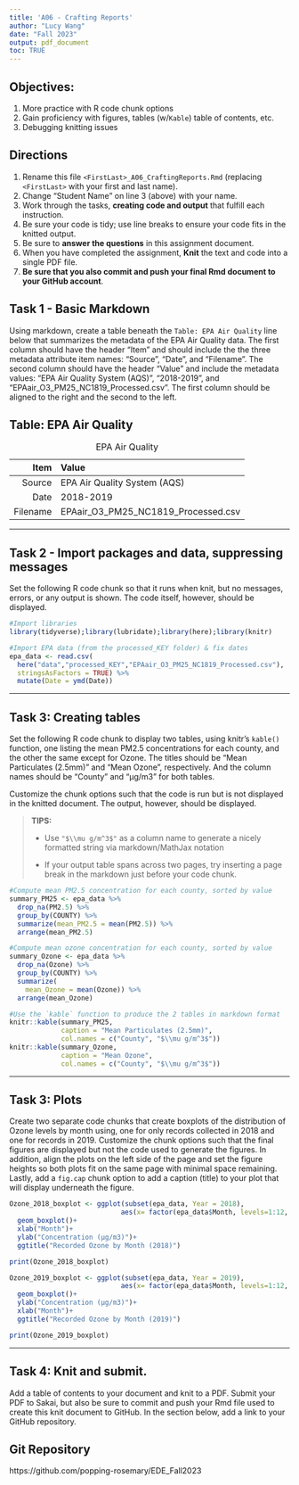 ```yaml
---
title: 'A06 - Crafting Reports'
author: "Lucy Wang" 
date: "Fall 2023"
output: pdf_document
toc: TRUE
---
```


## Objectives:

1.  More practice with R code chunk options
1.  Gain proficiency with figures, tables (w/`Kable`) table of contents, etc.
1.  Debugging knitting issues

## Directions

1.  Rename this file `<FirstLast>_A06_CraftingReports.Rmd` (replacing `<FirstLast>` with your first and last name).
1.  Change "Student Name" on line 3 (above) with your name.
1.  Work through the tasks, **creating code and output** that fulfill each instruction.
1.  Be sure your code is tidy; use line breaks to ensure your code fits in the knitted output.
1.  Be sure to **answer the questions** in this assignment document.
1.  When you have completed the assignment, **Knit** the text and code into a single PDF file.
1.  **Be sure that you also commit and push your final Rmd document to your GitHub account**.

## Task 1 - Basic Markdown

Using markdown, create a table beneath the `Table: EPA Air Quality` line below that summarizes the metadata of the EPA Air Quality data. The first column should have the header "Item" and should include the the three metadata attribute item names: "Source", "Date", and "Filename". The second column should have the header "Value" and include the metadata values: "EPA Air Quality System (AQS)", "2018-2019", and "EPAair_O3_PM25_NC1819_Processed.csv". The first column should be aligned to the right and the second to the left.

Table: EPA Air Quality
---
Item  | Value
-------------: | :-------------
Source | EPA Air Quality System (AQS)
Date  | 2018-2019
Filename  | EPAair_O3_PM25_NC1819_Processed.csv
:EPA Air Quality

---

## Task 2 - Import packages and data, suppressing messages

Set the following R code chunk so that it runs when knit, but no messages, errors, or any output is shown. The code itself, however, should be displayed.

```r
#Import libraries
library(tidyverse);library(lubridate);library(here);library(knitr)

#Import EPA data (from the processed_KEY folder) & fix dates
epa_data <- read.csv(
  here("data","processed_KEY","EPAair_O3_PM25_NC1819_Processed.csv"),
  stringsAsFactors = TRUE) %>% 
  mutate(Date = ymd(Date))
```

---

## Task 3: Creating tables

Set the following R code chunk to display two tables, using knitr's `kable()` function, one listing the mean PM2.5 concentrations for each county, and the other the same except for Ozone. The titles should be "Mean Particulates (2.5mm)" and "Mean Ozone", respectively. And the column names should be "County" and "µg/m3" for both tables.

Customize the chunk options such that the code is run but is not displayed in the knitted document. The output, however, should be displayed.

> **TIPS:**
>
> -   Use `"$\\mu g/m^3$"` as a column name to generate a nicely formatted string via markdown/MathJax notation
>
> -   If your output table spans across two pages, try inserting a page break in the markdown just before your code chunk.


```r
#Compute mean PM2.5 concentration for each county, sorted by value
summary_PM25 <- epa_data %>% 
  drop_na(PM2.5) %>% 
  group_by(COUNTY) %>% 
  summarize(mean_PM2.5 = mean(PM2.5)) %>% 
  arrange(mean_PM2.5)

#Compute mean ozone concentration for each county, sorted by value
summary_Ozone <- epa_data %>% 
  drop_na(Ozone) %>% 
  group_by(COUNTY) %>% 
  summarize(
    mean_Ozone = mean(Ozone)) %>% 
  arrange(mean_Ozone)

#Use the `kable` function to produce the 2 tables in markdown format
knitr::kable(summary_PM25, 
             caption = "Mean Particulates (2.5mm)", 
             col.names = c("County", "$\\mu g/m^3$"))
knitr::kable(summary_Ozone, 
             caption = "Mean Ozone", 
             col.names = c("County", "$\\mu g/m^3$"))
```

---

## Task 3: Plots

Create two separate code chunks that create boxplots of the distribution of Ozone levels by month using, one for only records collected in 2018 and one for records in 2019. Customize the chunk options such that the final figures are displayed but not the code used to generate the figures. In addition, align the plots on the left side of the page and set the figure heights so both plots fit on the same page with minimal space remaining. Lastly, add a `fig.cap` chunk option to add a caption (title) to your plot that will display underneath the figure.
\newpage

```r
Ozone_2018_boxplot <- ggplot(subset(epa_data, Year = 2018), 
                            aes(x= factor(epa_data$Month, levels=1:12, labels = month.abb), y=Ozone))+
  geom_boxplot()+
  xlab("Month")+
  ylab("Concentration (µg/m3)")+
  ggtitle("Recorded Ozone by Month (2018)")

print(Ozone_2018_boxplot)
```

```r

Ozone_2019_boxplot <- ggplot(subset(epa_data, Year = 2019), 
                            aes(x= factor(epa_data$Month, levels=1:12, labels=month.abb), y=Ozone))+
  geom_boxplot()+
  ylab("Concentration (µg/m3)")+
  xlab("Month")+
  ggtitle("Recorded Ozone by Month (2019)")

print(Ozone_2019_boxplot)
```
---
\newpage

## Task 4: Knit and submit.
Add a table of contents to your document and knit to a PDF. Submit your PDF to Sakai, but also be sure to commit and push your Rmd file used to create this knit document to GitHub. In the section below, add a link to your GitHub repository. 

## Git Repository
https://github.com/popping-rosemary/EDE_Fall2023
